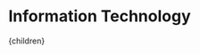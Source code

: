 


# Information Technology






[^1]: Alvarez-Mesa, M., Sanz-Rodríguez, S., Chi, C. C., Glowiak, M., Haring, R. ["8K/16K Video and 3D Audio Coding and Playback for Large-Screen Immersive Spaces"](https://ieeexplore.ieee.org/abstract/document/9335708). SMPTE Motion Imaging Journal 130(1), pp. 50-58. January 2021.

[^2]: Andrae, A. ["Total Consumer Power Consumption Forecast"](https://www.researchgate.net/publication/320225452_Total_Consumer_Power_Consumption_Forecast). Presentation to the Nordic Digital Business Summit. October 2017.

[^3]: Aslan, J., Mayers, K., Koomey, J. G., France, C. ["Electricity Intensity of Internet Data Transmission: Untangling the Estimates"](https://onlinelibrary.wiley.com/doi/full/10.1111/jiec.12630). Journal of Industrial Ecology 22(4), pp. 785-798. August 2017.

[^4]: Avgerinou, M., Bertoldi, P., Castellazzi, L. ["Trends in Data Centre Energy Consumption under the European Code of Conduct for Data Centre Energy Efficiency"](https://www.mdpi.com/1996-1073/10/10/1470). Energies 10(10), 1470. September 2017.

[^5]: Biewald, L. ["Deep Learning and Carbon Emissions"](https://towardsdatascience.com/deep-learning-and-carbon-emissions-79723d5bc86e). Toward Data Science. June 2019.

[^6]: Blandin, A., Pieters, G., Wu, Y., Eisermann, T., Dek, A., Taylor, S., Njoki, D. ["3rd Global Cryptoasset Benchmarking Study"](https://www.jbs.cam.ac.uk/faculty-research/centres/alternative-finance/publications/3rd-global-cryptoasset-benchmarking-study/). University of Cambridge Judge Business School. SSRN 3700822. September 2020.

[^7]: Brown, T. et al. ["Language Models are Few-Shot Learners"](https://arxiv.org/abs/2005.14165). ArXiv, OpenAI.

[^8]: Cambridge Center for Alternative Finance. ["Cambridge Bitcoin Electricity Consumption Network"](https://cbeci.org/). Accessed March 9, 2021.

[^9]: Cook, G., et al. ["Clicking Clean: Who is Winning the Race to Build a Green Internet?"](http://www.clickclean.org/international/en/). Greenpeace. 2017.

[^10]: Devlin, J., Chang, M., Lee, K., Toutanova, K. ["BERT: Pre-training of Deep Bidirectional Transformers for Language Understanding"](https://arxiv.org/abs/1810.04805). ArXiv, Google AI Language. May 2019.

[^11]: Digiconomist. ["Bitcoin Energy Consumption Index"](https://digiconomist.net/bitcoin-energy-consumption/). Accessed March 9, 2021.

[^12]: Digiconomist. ["Ethereum Energy Consumption Index (beta)"](https://digiconomist.net/ethereum-energy-consumption). Accessed March 9, 2021.

[^13]: Dodd, N. ["The social life of Bitcoin"](https://journals.sagepub.com/doi/abs/10.1177/0263276417746464). Theory, culture & society 35(5), pp. 35-56. December 2017.

[^14]: Domingo, C. ["The Bitcoin vs Visa Electricity Consumption Fallacy"](https://hackernoon.com/the-bitcoin-vs-visa-electricity-consumption-fallacy-8cf194987a50). Hackernoon. November 2017.

[^15]: Efoui-Hess, M. ["The Climate Crisis: The Sustainable Use of Online Video"](https://theshiftproject.org/en/article/unsustainable-use-online-video/). The Shift Project. July 2019.

[^16]: Fulton, S. ["How Much Is Netflix Really Contributing to Climate Change?"](https://www.datacenterknowledge.com/energy/how-much-netflix-really-contributing-climate-change). Data Center Knowledge. February 2020.

[^17]: Jha, S. ["Impact of 5G on OTT and Broadcasting"](https://simnovus.com/blog/impact-of-5g-on-ott-and-broadcasting/). Simnovus. Accessed March 10, 2021.

[^18]: Kamiya, G. ["Factcheck: What is the carbon footprint of streaming video on Netflix?"](https://www.carbonbrief.org/factcheck-what-is-the-carbon-footprint-of-streaming-video-on-netflix). Carbon Brief. February 2020.

[^19]: Kamiya, G. ["The carbon footprint of streaming video: fact-checking the headlines"](https://www.iea.org/commentaries/the-carbon-footprint-of-streaming-video-fact-checking-the-headlines). International Energy Agency. December 2020.

[^20]: Krizhevsky, A., Sutskever, I., Hinton, G. ["ImageNet Classification with Deep Convolutional Neural Networks"](https://dl.acm.org/doi/10.1145/3065386). Advances in neural information processing systems 25, pp. 1097-1105. 2012.

[^21]: KÖLÜŞ, C., BAŞÇİFTÇİ, F. ["The Future Effects of Virtual Reality Games"](https://academicworks.livredelyon.com/cgi/viewcontent.cgi?article=1014&context=engineer_sci#page=57). Recent Research and Assessments for Computer Engineering, Academic Works of Livre de Lyon. 2020.

[^22]: Markets and Markets. ["Cloud Gaming Market by Offering (Infrastructure, Gaming Platform Services), Device Type (Smartphones, Tablets, Gaming Consoles, PCs & Laptops, Smart TVs, HMDs), Solution (Video Streaming, File Streaming), Gamer Type, Region - Global Forecast to 2024"](https://www.marketsandmarkets.com/Market-Reports/cloud-gaming-market-62740366.html). 2019.

[^23]: Mills, M. ["Energy and the Information Infrastructure"](https://www.realclearenergy.org/articles/2018/09/19/energy_and_the_information_infrastructure_part_1__bitcoins__behemoth_datacenters_110339.html). Real Clear Energy. September 2018.

[^24]: Mordor Intelligence. ["8K Market: Growth, Trends, COVID-19 Impact, and Forecasts (2021-2026)"](https://www.mordorintelligence.com/industry-reports/8k-market).

[^25]: Nakamoto, S. ["Bitcoin: A Peer-to-Peer Electronic Cash System"](https://bitcoin.org/bitcoin.pdf). bitcoin.org. October 2008.

[^26]: OpenAI. ["AI and Compute"](https://openai.com/blog/ai-and-compute/). May 2018.

[^27]: Peters, M. E., Neumann, M., Iyyer, M., Gardner, M. ["Deep contextualized word representations"](https://arxiv.org/abs/1802.05365). ArXiv, Allen Institute for Artificial Intelligence. March 2018.

[^28]: Peters, M. E., Neumann, M., Iyyer, M., Gardner, M., Clark, C., Lee, K., Zettlemoyer, L. ["ELMo"](https://allennlp.org/elmo). Allen Institute for Artificial Intelligence, NAACL 2018. 2018.

[^29]: Robert, J., Kubler, S., Ghatpande, S. ["Enhanced Lightning Network (off-chain)-based micropayment in IoT ecosystems"](https://www.sciencedirect.com/science/article/abs/pii/S0167739X19322654). Future Generation Computer Systems 112, pp. 283-296. November 2020.

[^30]: Schwartz, R., Dodge, J., Smith, N. A., Etzioni, O. ["Green AI"](https://arxiv.org/abs/1907.10597). ArXiv, Allen Institute for Artificial Intelligence. August 2019.

[^31]: Song, Z., Zhang, X., Eriksson, C. ["Data Center Energy and Cost Saving Evaluation"](https://www.sciencedirect.com/science/article/pii/S1876610215009467). Energy Procedia 75, pp. 1255-1260. August 2015.

[^32]: Strubell, E., Ganesh, A., McCallum, A. ["Energy and Policy Considerations for Deep Learning in NLP"](https://arxiv.org/abs/1906.02243). Proceedings of the 57th Annual Meeting of the Association for Computational Linguistics: System Demonstrations. July 2019.

[^33]: Wang, S. S., Roubidoux, M. A. ["Coronavirus Disease 2019 (COVID-19), Videoconferencing, and Gender"](https://www.ncbi.nlm.nih.gov/pmc/articles/PMC7247518/). Journal of the American College of Radiology17(7). July 2020.

[^34]: Zhang, R., Chan, W. K. ["Evaluation of Energy Consumption in Block-Chains with Proof of Work and Proof of Stake"](https://iopscience.iop.org/article/10.1088/1742-6596/1584/1/012023/meta). Journal of Physics: Conference Series 1584: 012023. 2020.

[^35]: Zodhya. ["Which consumes more power: Banks or Bitcoins?"](https://medium.com/@zodhyatech/which-consumes-more-power-banks-or-bitcoins-8302750fe2bc). medium.com. April 2018.

  <Article 
    focusAreaUrl={focusAreaUrl} 
    hierarchy={hierarchy} 
    site={site}
  >
    {children}
  </Article>